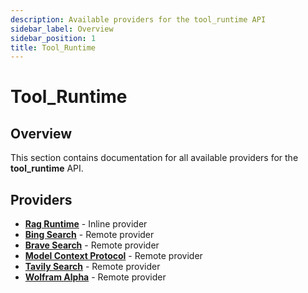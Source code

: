 ```yaml
---
description: Available providers for the tool_runtime API
sidebar_label: Overview
sidebar_position: 1
title: Tool_Runtime
---
```


# Tool_Runtime

## Overview

This section contains documentation for all available providers for the **tool_runtime** API.

## Providers

- **[Rag Runtime](./inline_rag-runtime)** - Inline provider
- **[Bing Search](./remote_bing-search)** - Remote provider
- **[Brave Search](./remote_brave-search)** - Remote provider
- **[Model Context Protocol](./remote_model-context-protocol)** - Remote provider
- **[Tavily Search](./remote_tavily-search)** - Remote provider
- **[Wolfram Alpha](./remote_wolfram-alpha)** - Remote provider
